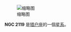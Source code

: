 {{NGCInfoBox|NGCID=NGC 2119|發現者=讓·瑪璉·愛德華·史提芬|發現日期=1880年1月9日|其他編號=UGC 3380|曆元=J2000.0|赤經=5時57分26.9秒
|赤緯=11°56'56"|星座=猎户座|星體=星系|星等=13.6|表面亮度=13.9|藍等=14.6}}
[[File:NGC_2119_DSS.jpg|缩略图]]

'''NGC 2119''' 是[[猎户座|猎户座]]的一個[[星系|星系]]。

{{NGCReference|2119}}
{{Catalogs|NGC=2119}}